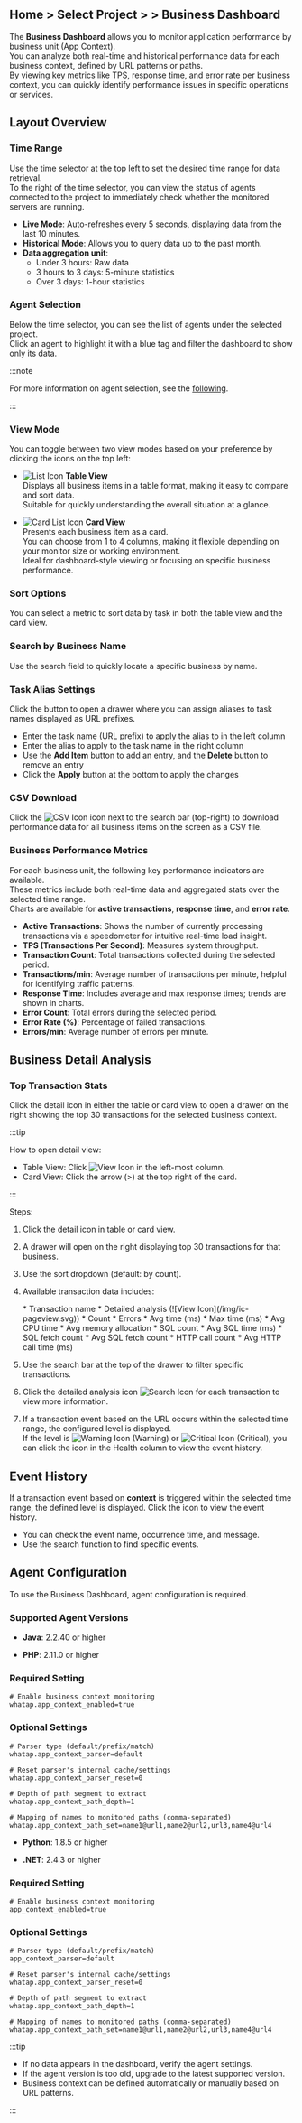 ## Home > Select Project > <Cmdname sid="dashboard" className="uitext" /> > **Business Dashboard**

The **Business Dashboard** allows you to monitor application performance by business unit (App Context).  
You can analyze both real-time and historical performance data for each business context, defined by URL patterns or paths.  
By viewing key metrics like TPS, response time, and error rate per business context, you can quickly identify performance issues in specific operations or services.

## Layout Overview

<ImgLang img='apm-dashboard-business.png' desc='Business Dashboard' />

### Time Range

Use the time selector at the top left to set the desired time range for data retrieval.  
To the right of the time selector, you can view the status of agents connected to the project to immediately check whether the monitored servers are running.

- **Live Mode**: Auto-refreshes every 5 seconds, displaying data from the last 10 minutes.
- **Historical Mode**: Allows you to query data up to the past month.
- **Data aggregation unit**:
    - Under 3 hours: Raw data
    - 3 hours to 3 days: 5-minute statistics
    - Over 3 days: 1-hour statistics

### Agent Selection

Below the time selector, you can see the list of agents under the selected project.  
Click an agent to highlight it with a blue tag and filter the dashboard to show only its data.

:::note

For more information on agent selection, see the [following](dashboard#select-agent).

:::

### View Mode

You can toggle between two view modes based on your preference by clicking the icons on the top left:

* ![List Icon](/img/ic-list.svg) **Table View**  
  Displays all business items in a table format, making it easy to compare and sort data.  
  Suitable for quickly understanding the overall situation at a glance.

* ![Card List Icon](/img/ic-card-list.svg) **Card View**  
  Presents each business item as a card.  
  You can choose from 1 to 4 columns, making it flexible depending on your monitor size or working environment.  
  Ideal for dashboard-style viewing or focusing on specific business performance.

### Sort Options

You can select a metric to sort data by task in both the table view and the card view.

### Search by Business Name

Use the search field to quickly locate a specific business by name.

### Task Alias Settings

Click the button to open a drawer where you can assign aliases to task names displayed as URL prefixes.

- Enter the task name (URL prefix) to apply the alias to in the left column  
- Enter the alias to apply to the task name in the right column  
- Use the **Add Item** button to add an entry, and the **Delete** button to remove an entry  
- Click the **Apply** button at the bottom to apply the changes

### CSV Download

Click the ![CSV Icon](/img/ic-csv-download-ms.svg) icon next to the search bar (top-right) to download performance data for all business items on the screen as a CSV file.

### Business Performance Metrics

For each business unit, the following key performance indicators are available.  
These metrics include both real-time data and aggregated stats over the selected time range.  
Charts are available for **active transactions**, **response time**, and **error rate**.

- **Active Transactions**: Shows the number of currently processing transactions via a speedometer for intuitive real-time load insight.
- **TPS (Transactions Per Second)**: Measures system throughput.
- **Transaction Count**: Total transactions collected during the selected period.
- **Transactions/min**: Average number of transactions per minute, helpful for identifying traffic patterns.
- **Response Time**: Includes average and max response times; trends are shown in charts.
- **Error Count**: Total errors during the selected period.
- **Error Rate (%)**: Percentage of failed transactions.
- **Errors/min**: Average number of errors per minute.

## Business Detail Analysis

### Top Transaction Stats

Click the detail icon in either the table or card view to open a drawer on the right showing the top 30 transactions for the selected business context.

:::tip

How to open detail view:

- Table View: Click ![View Icon](/img/ic-pageview.svg) in the left-most column.
- Card View: Click the arrow (>) at the top right of the card.

:::

Steps:

1. Click the detail icon in table or card view.
1. A drawer will open on the right displaying top 30 transactions for that business.
1. Use the sort dropdown (default: by count).
1. Available transaction data includes:

    <Columns>
    <Column className="text--left width--50">
    * Transaction name
    * Detailed analysis (![View Icon](/img/ic-pageview.svg))
    * Count
    * Errors
    * Avg time (ms)
    * Max time (ms)
    * Avg CPU time
    </Column>
    <Column className="text--left width--50">
    * Avg memory allocation
    * SQL count
    * Avg SQL time (ms)
    * SQL fetch count
    * Avg SQL fetch count
    * HTTP call count
    * Avg HTTP call time (ms)
    </Column>
    </Columns>

1. Use the search bar at the top of the drawer to filter specific transactions.

1. Click the detailed analysis icon ![Search Icon](/img/ic-pageview.svg) for each transaction to view more information.

1. If a transaction event based on the URL occurs within the selected time range, the configured level is displayed.  
If the level is ![Warning Icon](/img/ic-warning-filled.svg) (Warning) or ![Critical Icon](/img/ic-warning-critical.svg) (Critical), you can click the icon in the Health column to view the event history.

## Event History

If a transaction event based on **context** is triggered within the selected time range, the defined level is displayed. Click the icon to view the event history.

  * You can check the event name, occurrence time, and message.
  * Use the search function to find specific events.

## Agent Configuration

To use the Business Dashboard, agent configuration is required.

### Supported Agent Versions

<InDoc product="java">

- **Java**: 2.2.40 or higher

</InDoc>

<InDoc product="php">

- **PHP**: 2.11.0 or higher

### Required Setting

```
# Enable business context monitoring
whatap.app_context_enabled=true
```

### Optional Settings

```
# Parser type (default/prefix/match)
whatap.app_context_parser=default

# Reset parser's internal cache/settings
whatap.app_context_parser_reset=0

# Depth of path segment to extract
whatap.app_context_path_depth=1

# Mapping of names to monitored paths (comma-separated)
whatap.app_context_path_set=name1@url1,name2@url2,url3,name4@url4
```

</InDoc>

<InDoc product="python">

- **Python**: 1.8.5 or higher

</InDoc>

<InDoc product="dotnet">

- **.NET**: 2.4.3 or higher

</InDoc>

<InDoc product="java,python,dotnet">

### Required Setting

```
# Enable business context monitoring
app_context_enabled=true
```

### Optional Settings

```
# Parser type (default/prefix/match)
app_context_parser=default

# Reset parser's internal cache/settings
whatap.app_context_parser_reset=0

# Depth of path segment to extract
whatap.app_context_path_depth=1

# Mapping of names to monitored paths (comma-separated)
whatap.app_context_path_set=name1@url1,name2@url2,url3,name4@url4
```

</InDoc>

:::tip

- If no data appears in the dashboard, verify the agent settings.
- If the agent version is too old, upgrade to the latest supported version.
- Business context can be defined automatically or manually based on URL patterns.

:::
